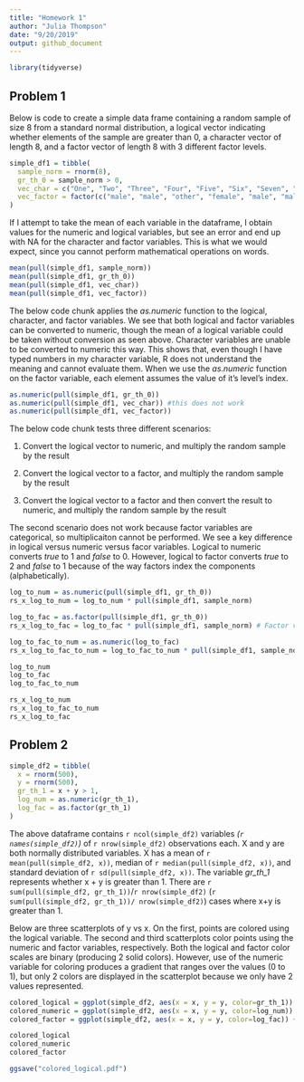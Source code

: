 ```yaml
---
title: "Homework 1"
author: "Julia Thompson"
date: "9/20/2019"
output: github_document
---
```


```r
library(tidyverse)
```

## Problem 1

Below is code to create a simple data frame containing a random sample of size 8 from a standard normal distribution, a logical vector indicating whether elements of the sample are greater than 0, a character vector of length 8, and a factor vector of length 8 with 3 different factor levels.

```r
simple_df1 = tibble(
  sample_norm = rnorm(8),
  gr_th_0 = sample_norm > 0,
  vec_char = c("One", "Two", "Three", "Four", "Five", "Six", "Seven", "Eight"),
  vec_factor = factor(c("male", "male", "other", "female", "male", "male", "female", "other")) 
)
```

If I attempt to take the mean of each variable in the dataframe, I obtain values for the numeric and logical variables, but see an error and end up with NA for the character and factor variables. This is what we would expect, since you cannot perform mathematical operations on words. 

```r
mean(pull(simple_df1, sample_norm))
mean(pull(simple_df1, gr_th_0))
mean(pull(simple_df1, vec_char))
mean(pull(simple_df1, vec_factor))
```

The below code chunk applies the _as.numeric_ function to the logical, character, and factor variables. We see that both logical and factor variables can be converted to numeric, though the mean of a logical variable could be taken without conversion as seen above. Character variables are unable to be converted to numeric this way. This shows that, even though I have typed numbers in my character variable, R does not understand the meaning and cannot evaluate them. When we use the _as.numeric_ function on the factor variable, each element assumes the value of it's level's index.

```r
as.numeric(pull(simple_df1, gr_th_0))
as.numeric(pull(simple_df1, vec_char)) #this does not work
as.numeric(pull(simple_df1, vec_factor))
```

The below code chunk tests three different scenarios:

1. Convert the logical vector to numeric, and multiply the random sample by the result

2. Convert the logical vector to a factor, and multiply the random sample by the result

3. Convert the logical vector to a factor and then convert the result to numeric, and multiply the random sample by the result

The second scenario does not work because factor variables are categorical, so multiplicaiton cannot be performed. We see a key difference in logical versus numeric versus facor variables. Logical to numeric converts _true_ to 1 and _false_ to 0. However, logical to factor converts _true_ to 2 and _false_ to 1 because of the way factors index the components (alphabetically).

```r
log_to_num = as.numeric(pull(simple_df1, gr_th_0))
rs_x_log_to_num = log_to_num * pull(simple_df1, sample_norm)

log_to_fac = as.factor(pull(simple_df1, gr_th_0))
rs_x_log_to_fac = log_to_fac * pull(simple_df1, sample_norm) # Factor variables are categorical, so this won't work

log_to_fac_to_num = as.numeric(log_to_fac)
rs_x_log_to_fac_to_num = log_to_fac_to_num * pull(simple_df1, sample_norm)

log_to_num
log_to_fac
log_to_fac_to_num

rs_x_log_to_num
rs_x_log_to_fac_to_num
rs_x_log_to_fac
```

## Problem 2

```r
simple_df2 = tibble(
  x = rnorm(500),
  y = rnorm(500),
  gr_th_1 = x + y > 1,
  log_num = as.numeric(gr_th_1),
  log_fac = as.factor(gr_th_1)
)
```

The above dataframe contains `r ncol(simple_df2)` variables _(`r names(simple_df2)`)_ of `r nrow(simple_df2)` observations each. X and y are both normally distributed variables. X has a mean of `r mean(pull(simple_df2, x))`, median of `r median(pull(simple_df2, x))`, and standard deviation of `r sd(pull(simple_df2, x))`. The variable _gr_th_1_ represents whether x + y is greater than 1. There are `r sum(pull(simple_df2, gr_th_1))`/`r nrow(simple_df2)` (`r sum(pull(simple_df2, gr_th_1))/ nrow(simple_df2)`) cases where x+y is greater than 1. 

Below are three scatterplots of y vs x. On the first, points are colored using the logical variable. The second and third scatterplots color points using the numeric and factor variables, respectively. Both the logical and factor color scales are binary (producing 2 solid colors). However, use of the numeric variable for coloring produces a gradient that ranges over the values (0 to 1), but only 2 colors are displayed in the scatterplot because we only have 2 values represented. 

```r
colored_logical = ggplot(simple_df2, aes(x = x, y = y, color=gr_th_1)) + geom_point()
colored_numeric = ggplot(simple_df2, aes(x = x, y = y, color=log_num)) + geom_point()
colored_factor = ggplot(simple_df2, aes(x = x, y = y, color=log_fac)) + geom_point()

colored_logical
colored_numeric
colored_factor

ggsave("colored_logical.pdf")
```


